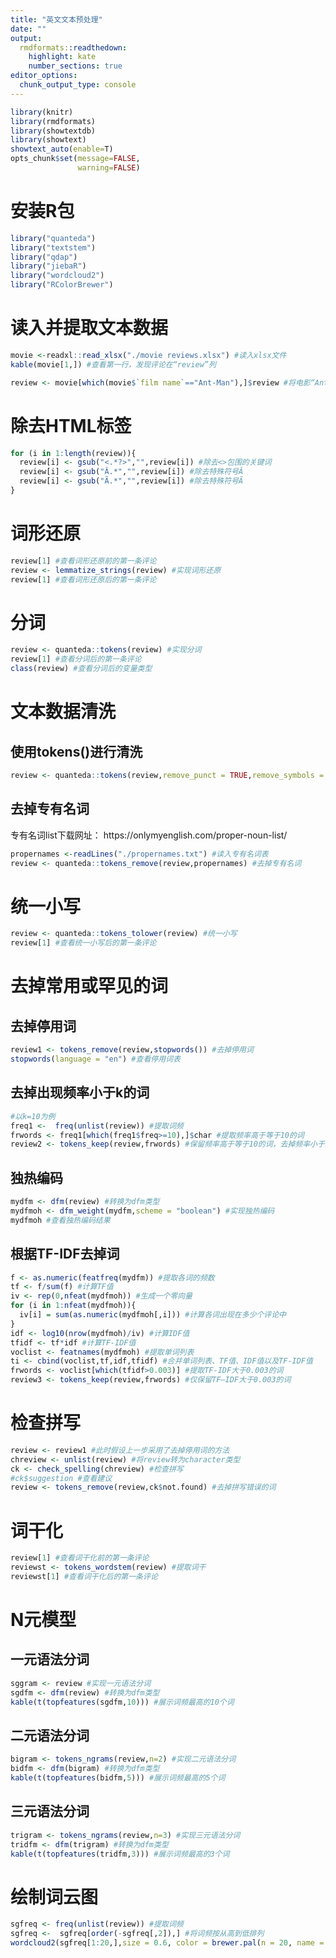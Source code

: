 ```yaml
---
title: "英文文本预处理"
date: ""
output:
  rmdformats::readthedown:
    highlight: kate
    number_sections: true
editor_options: 
  chunk_output_type: console
---
```



```r
library(knitr)
library(rmdformats)
library(showtextdb)
library(showtext)
showtext_auto(enable=T)
opts_chunk$set(message=FALSE,
               warning=FALSE)
```


# 安装R包

```r
library("quanteda")
library("textstem")
library("qdap")
library("jiebaR")
library("wordcloud2")
library("RColorBrewer")
```


# 读入并提取文本数据

```r
movie <-readxl::read_xlsx("./movie reviews.xlsx") #读入xlsx文件
kable(movie[1,]) #查看第一行，发现评论在“review”列
```

```r
review <- movie[which(movie$`film name`=="Ant-Man"),]$review #将电影“Ant-Man”的评论保存到review变量中
```


# 除去HTML标签

```r
for (i in 1:length(review)){
  review[i] <- gsub("<.*?>","",review[i]) #除去<>包围的关键词
  review[i] <- gsub("Â.*","",review[i]) #除去特殊符号Â
  review[i] <- gsub("Ã.*","",review[i]) #除去特殊符号Ã
}
```


# 词形还原

```r
review[1] #查看词形还原前的第一条评论
review <- lemmatize_strings(review) #实现词形还原
review[1] #查看词形还原后的第一条评论
```


# 分词

```r
review <- quanteda::tokens(review) #实现分词
review[1] #查看分词后的第一条评论
class(review) #查看分词后的变量类型
```


# 文本数据清洗
 
## 使用tokens()进行清洗

```r
review <- quanteda::tokens(review,remove_punct = TRUE,remove_symbols = TRUE,remove_numbers = TRUE,remove_url = TRUE,remove_separators = TRUE) #去除标点、符号、数字、url网址和分隔符
```

## 去掉专有名词

专有名词list下载网址： https://onlymyenglish.com/proper-noun-list/

```r
propernames <-readLines("./propernames.txt") #读入专有名词表
review <- quanteda::tokens_remove(review,propernames) #去掉专有名词
```


# 统一小写

```r
review <- quanteda::tokens_tolower(review) #统一小写
review[1] #查看统一小写后的第一条评论
```


# 去掉常用或罕见的词

## 去掉停用词

```r
review1 <- tokens_remove(review,stopwords()) #去掉停用词
stopwords(language = "en") #查看停用词表
```

## 去掉出现频率小于k的词

```r
#以k=10为例
freq1 <-  freq(unlist(review)) #提取词频
frwords <- freq1[which(freq1$freq>=10),]$char #提取频率高于等于10的词
review2 <- tokens_keep(review,frwords) #保留频率高于等于10的词，去掉频率小于10的词
```

## 独热编码

```r
mydfm <- dfm(review) #转换为dfm类型
mydfmoh <- dfm_weight(mydfm,scheme = "boolean") #实现独热编码
mydfmoh #查看独热编码结果
```

## 根据TF-IDF去掉词

```r
f <- as.numeric(featfreq(mydfm)) #提取各词的频数
tf <- f/sum(f) #计算TF值
iv <- rep(0,nfeat(mydfmoh)) #生成一个零向量
for (i in 1:nfeat(mydfmoh)){
  iv[i] = sum(as.numeric(mydfmoh[,i])) #计算各词出现在多少个评论中
}
idf <- log10(nrow(mydfmoh)/iv) #计算IDF值
tfidf <- tf*idf #计算TF-IDF值
voclist <- featnames(mydfmoh) #提取单词列表
ti <- cbind(voclist,tf,idf,tfidf) #合并单词列表、TF值、IDF值以及TF-IDF值
frwords <- voclist[which(tfidf>0.003)] #提取TF-IDF大于0.003的词
review3 <- tokens_keep(review,frwords) #仅保留TF—IDF大于0.003的词
```


# 检查拼写

```r
review <- review1 #此时假设上一步采用了去掉停用词的方法
chreview <- unlist(review) #将review转为character类型
ck <- check_spelling(chreview) #检查拼写
#ck$suggestion #查看建议
review <- tokens_remove(review,ck$not.found) #去掉拼写错误的词
```


# 词干化

```r
review[1] #查看词干化前的第一条评论
reviewst <- tokens_wordstem(review) #提取词干
reviewst[1] #查看词干化后的第一条评论
```


# N元模型

## 一元语法分词

```r
sggram <- review #实现一元语法分词
sgdfm <- dfm(review) #转换为dfm类型
kable(t(topfeatures(sgdfm,10))) #展示词频最高的10个词
```

## 二元语法分词

```r
bigram <- tokens_ngrams(review,n=2) #实现二元语法分词
bidfm <- dfm(bigram) #转换为dfm类型
kable(t(topfeatures(bidfm,5))) #展示词频最高的5个词
```

## 三元语法分词

```r
trigram <- tokens_ngrams(review,n=3) #实现三元语法分词
tridfm <- dfm(trigram) #转换为dfm类型
kable(t(topfeatures(tridfm,3))) #展示词频最高的3个词
```


# 绘制词云图

```r
sgfreq <- freq(unlist(review)) #提取词频
sgfreq <-  sgfreq[order(-sgfreq[,2]),] #将词频按从高到低排列
wordcloud2(sgfreq[1:20,],size = 0.6, color = brewer.pal(n = 20, name = "PiYG"),backgroundColor = "white",shape = "circle") #绘制前20个词的词云图
```


